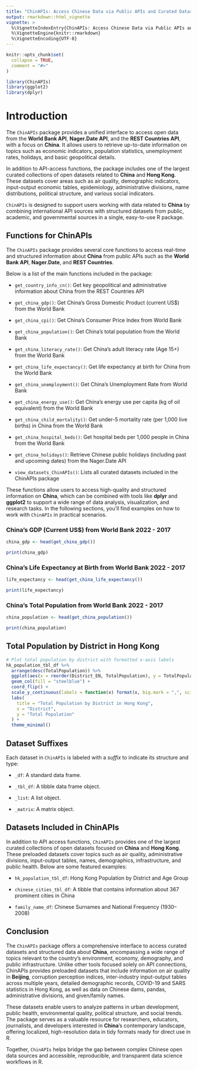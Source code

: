 ```yaml
---
title: "ChinAPIs: Access Chinese Data via Public APIs and Curated Datasets"
output: rmarkdown::html_vignette
vignette: >
  %\VignetteIndexEntry{ChinAPIs: Access Chinese Data via Public APIs and Curated Datasets}
  %\VignetteEngine{knitr::rmarkdown}
  %\VignetteEncoding{UTF-8}
---
```


```r
knitr::opts_chunk$set(
  collapse = TRUE,
  comment = "#>"
)
```

```r
library(ChinAPIs)
library(ggplot2)
library(dplyr)
```

# Introduction

The `ChinAPIs` package provides a unified interface to access open data from the **World Bank API**, **Nager.Date API**, and the **REST Countries API**, with a focus on **China**. It allows users to retrieve up-to-date information on topics such as economic indicators, population statistics, unemployment rates, holidays, and basic geopolitical details.

In addition to API-access functions, the package includes one of the largest curated collections of open datasets related to **China** and **Hong Kong**. These datasets cover areas such as air quality, demographic indicators, input-output economic tables, epidemiology, administrative divisions, name distributions, political structure, and various social indicators.

`ChinAPIs` is designed to support users working with data related to **China** by combining international API sources with structured datasets from public, academic, and governmental sources in a single, easy-to-use R package.

## Functions for ChinAPIs

The `ChinAPIs`  package provides several core functions to access real-time and structured information about **China** from public APIs such as the **World Bank API**, **Nager.Date**, and **REST Countries**.

Below is a list of the main functions included in the package:

- `get_country_info_cn()`: Get key geopolitical and administrative information about China from the REST Countries API

- `get_china_gdp()`: Get China’s Gross Domestic Product (current US$) from the World Bank

- `get_china_cpi()`: Get China's Consumer Price Index from World Bank

- `get_china_population()`: Get China’s total population from the World Bank

- `get_china_literacy_rate()`: Get China's adult literacy rate (Age 15+) from the World Bank

- `get_china_life_expectancy()`: Get life expectancy at birth for China from the World Bank

- `get_china_unemployment()`: Get China's Unemployment Rate from World Bank

- `get_china_energy_use()`: Get China's energy use per capita (kg of oil equivalent) from the World Bank

- `get_china_child_mortality()`: Get under-5 mortality rate (per 1,000 live births) in China from the World Bank

- `get_china_hospital_beds()`: Get hospital beds per 1,000 people in China from the World Bank

- `get_china_holidays()`: Retrieve Chinese public holidays (including past and upcoming dates) from the Nager.Date API

- `view_datasets_ChinAPIs()`: Lists all curated datasets included in the ChinAPIs package

These functions allow users to access high-quality and structured information on **China**, which can be combined with tools like **dplyr** and **ggplot2** to support a wide range of data analysis, visualization, and research tasks. In the following sections, you’ll find examples on how to work with `ChinAPIs` in practical scenarios.

### China's GDP (Current US$) from World Bank 2022 - 2017

```r


china_gdp <- head(get_china_gdp())

print(china_gdp)

```


### China's Life Expectancy at Birth from World Bank 2022 - 2017

```r

life_expectancy <- head(get_china_life_expectancy())

print(life_expectancy)

```


### China's Total Population from World Bank 2022 - 2017

```r

china_population <- head(get_china_population())

print(china_population)

```


## Total Population by District in Hong Kong

```r

# Plot total population by district with formatted x-axis labels
hk_population_tbl_df %>%
  arrange(desc(TotalPopulation)) %>%
  ggplot(aes(x = reorder(District_EN, TotalPopulation), y = TotalPopulation)) +
  geom_col(fill = "steelblue") +
  coord_flip() +
  scale_y_continuous(labels = function(x) format(x, big.mark = ",", scientific = FALSE)) +
  labs(
    title = "Total Population by District in Hong Kong",
    x = "District",
    y = "Total Population"
  ) +
  theme_minimal()

```


## Dataset Suffixes

Each dataset in `ChinAPIs` is labeled with a *suffix* to indicate its structure and type:

- `_df`: A standard data frame.

- `_tbl_df`: A tibble data frame object.

- `_list`: A list object.

- `_matrix`: A matrix object.

## Datasets Included in ChinAPIs

In addition to API access functions, `ChinAPIs` provides one of the largest curated collections of open datasets focused on **China** and **Hong Kong**. These preloaded datasets cover topics such as air quality, administrative divisions, input-output tables, names, demographics, infrastructure, and public health. Below are some featured examples:

- `hk_population_tbl_df`: Hong Kong Population by District and Age Group

- `chinese_cities_tbl_df`: A tibble that contains information about 367 prominent cities in China

- `family_name_df`: Chinese Surnames and National Frequency (1930–2008)

## Conclusion

The `ChinAPIs` package offers a comprehensive interface to access curated datasets and structured data about **China**, encompassing a wide range of topics relevant to the country’s environment, economy, demography, and public infrastructure. Unlike other tools focused solely on API connections, ChinAPIs provides preloaded datasets that include information on air quality in **Beijing**, corruption perception indices, inter-industry input-output tables across multiple years, detailed demographic records, COVID-19 and SARS statistics in Hong Kong, as well as data on Chinese dams, pandas, administrative divisions, and given/family names.

These datasets enable users to analyze patterns in urban development, public health, environmental quality, political structure, and social trends. The package serves as a valuable resource for researchers, educators, journalists, and developers interested in **China**’s contemporary landscape, offering localized, high-resolution data in tidy formats ready for direct use in R.

Together, `ChinAPIs` helps bridge the gap between complex Chinese open data sources and accessible, reproducible, and transparent data science workflows in R.

<div class="tocify-extend-page" data-unique="tocify-extend-page" style="height: 0;"></div>
